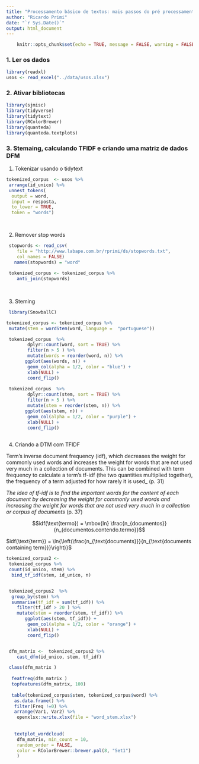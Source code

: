 ```yaml
---
title: "Processamento básico de textos: mais passos do pré processamento dos textos"
author: "Ricardo Primi"
date: "`r Sys.Date()`"
output: html_document
---
```



```r
    knitr::opts_chunk$set(echo = TRUE, message = FALSE, warning = FALSE)

```

### 1. Ler os dados
```r
library(readxl)
usos <- read_excel("../data/usos.xlsx")

```

### 2. Ativar bibliotecas
```r
library(sjmisc)
library(tidyverse)
library(tidytext)
library(RColorBrewer)  
library(quanteda)
library(quanteda.textplots)

```

### 3. Stemaing, calculando TFIDF e criando uma matriz de dados DFM

1. Tokenizar usando o tidytext

```r

tokenized_corpus  <- usos %>% 
 arrange(id_unico) %>%
 unnest_tokens(
  output = word, 
  input = resposta, 
  to_lower = TRUE,
  token = "words")

 

```
2. Remover stop words
```r
 stopwords <- read_csv(
    file = "http://www.labape.com.br/rprimi/ds/stopwords.txt", 
    col_names = FALSE)
   names(stopwords) = "word"
   
 tokenized_corpus <- tokenized_corpus %>% 
    anti_join(stopwords) 
 
 
```

3. Steming

```r
 library(SnowballC)

tokenized_corpus <- tokenized_corpus %>% 
 mutate(stem = wordStem(word, language =  "portuguese"))

 tokenized_corpus  %>% 
        dplyr::count(word, sort = TRUE) %>%
        filter(n > 5 ) %>%
        mutate(words = reorder(word, n)) %>%
       ggplot(aes(words, n)) +
        geom_col(alpha = 1/2, color = "blue") +
        xlab(NULL) +
        coord_flip()
    
 tokenized_corpus  %>% 
        dplyr::count(stem, sort = TRUE) %>%
        filter(n > 5 ) %>%
        mutate(stem = reorder(stem, n)) %>%
       ggplot(aes(stem, n)) +
        geom_col(alpha = 1/2, color = "purple") +
        xlab(NULL) +
        coord_flip()
 


```

4. Criando a DTM com TFIDF

Term’s inverse document frequency (idf), which decreases the weight for commonly used words and increases the weight for words that are not used very much in a collection of documents. This can be combined with term frequency to calculate a term’s tf-idf (the two quantities multiplied together), the frequency of a term adjusted for how rarely it is used_ (p. 31)

_The idea of tf-idf is to find the important words for the content of each document by decreasing the weight for commonly used words and increasing the weight for words that are not used very much in a collection or corpus of documents_ (p. 37)

$$idf(\text{termo}) = \mbox{ln} \frac{n_{documentos}}{n_{documentos.contendo.termo}}$$


$idf(\text{term}) = \ln{\left(\frac{n_{\text{documents}}}{n_{\text{documents containing term}}}\right)}$


```r

tokenized_corpus2 <- 
 tokenized_corpus %>% 
 count(id_unico, stem) %>%
  bind_tf_idf(stem, id_unico, n)


 tokenized_corpus2  %>% 
  group_by(stem) %>%
  summarise(tf_idf = sum(tf_idf)) %>%
    filter(tf_idf > 20 ) %>%
    mutate(stem = reorder(stem, tf_idf)) %>%
       ggplot(aes(stem, tf_idf)) +
        geom_col(alpha = 1/2, color = "orange") +
        xlab(NULL) +
        coord_flip()


 dfm_matrix <-  tokenized_corpus2 %>%
    cast_dfm(id_unico, stem, tf_idf)

 class(dfm_matrix )
 
  featfreq(dfm_matrix )
  topfeatures(dfm_matrix, 100) 
  
  table(tokenized_corpus$stem, tokenized_corpus$word) %>%
   as.data.frame() %>% 
   filter(Freq !=0) %>%
   arrange(Var1, Var2) %>%
    openxlsx::write.xlsx(file = "word_stem.xlsx")
  
  
   textplot_wordcloud(
    dfm_matrix, min_count = 10, 
    random_order = FALSE, 
    color = RColorBrewer::brewer.pal(8, "Set1")
    )  
  
 
```
